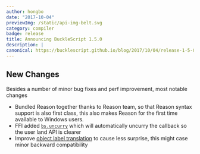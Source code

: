 ```yaml
---
author: hongbo
date: "2017-10-04" 
previewImg: /static/api-img-belt.svg
category: compiler
badge: release
title: Announcing BuckleScript 1.5.0
description: |
canonical: https://bucklescript.github.io/blog/2017/10/04/release-1-5-0
---
```


## New Changes

Besides a number of minor bug fixes and perf improvement, most notable changes

- Bundled Reason together thanks to Reason team, so that Reason syntax support
  is also first class, this also makes Reason for the first time available to
  Windows users.
- FFI added
  [`bs.uncurry`](/docs/reason-compiler/latest/function#curry--uncurry)
  which will automatically uncurry the callback so the user land API is clearer
- Improve [object label
  translation](https://bucklescript.github.io/bucklescript/Manual.html#_object_label_translation_convention)
  to cause less surprise, this might case minor backward compatibility
